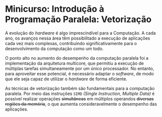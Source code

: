 # Minicurso: Introdução à Programação Paralela: Vetorização

A evolução do _hardware_ é algo imprescindível para a Computação. A cada ano, os avanços nessa área têm possibilitado a execução de aplicações cada vez mais complexas, contribuindo significativamente para o desenvolvimento da computação como um todo.

O ponto alto no aumento do desempenho da computação paralela foi a implementação da arquitetura multicore, que permitiu a execução de múltiplas tarefas simultaneamente por um único processador. No entanto, para aproveitar esse potencial, é necessário adaptar o _software_, de modo que ele seja capaz de utilizar o _hardware_ de forma eficiente.

As técnicas de vetorização também são fundamentais para a computação paralela. Por meio das instruções `SIMD` _(Single Instruction, Multiple Data)_ é possível realizar operações ~~simultâneas~~ em múltiplos operandos ~~diversas regiões da memória~~, o que aumenta consideravelmente o desempenho das aplicações.